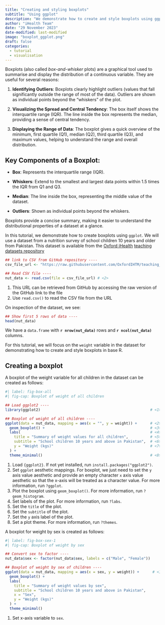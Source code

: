 ```yaml
---
title: "Creating and styling boxplots"
subtitle: "Using ggplot"
description: "We demonstrate how to create and style boxplots using ggplot"
author: "iHealth Team"
date: "29 November 2023"
date-modified: last-modified
image: "boxplot_ggplot.png"
draft: false
categories:
  - tutorial
  - visualisation
---
```


Boxplots (also called *box-and-whisker* plots) are a graphical tool used to summarise and display the distribution of a continuous variable. They are useful for several reasons:

1. **Identifying Outliers**: Boxplots clearly highlight outliers (values that fall significantly outside the range of most of the data). Outliers are shown as individual points beyond the "whiskers" of the plot.

2. **Visualizing the Spread and Central Tendency**: The box itself shows the interquartile range (IQR). The line inside the box represents the median, providing a sense of central tendency.

3. **Displaying the Range of Data**: The boxplot gives a quick overview of the minimum, first quartile (Q1), median (Q2), third quartile (Q3), and maximum values, helping to understand the range and overall distribution.

## Key Components of a Boxplot:

* **Box**: Represents the interquartile range (IQR).

* **Whiskers**: Extend to the smallest and largest data points within 1.5 times the IQR from Q1 and Q3.

* **Median**: The line inside the box, representing the middle value of the dataset.

* **Outliers**: Shown as individual points beyond the whiskers.

Boxplots provide a concise summary, making it easier to understand the distributional properties of a dataset at a glance.

In this tutorial, we demonstrate how to create boxplots using `ggplot`. We will use a dataset from a nutrition survey of school children 10 years and older from Pakistan. This dataset is available from the [Oxford iHealth](https://oxford-ihtm.io) [teaching datasets repository](https://github.com/OxfordIHTM/teaching_datasets)

```r
## link to CSV from GitHub repository ----
csv_file_url <- "https://raw.githubusercontent.com/OxfordIHTM/teaching_datasets/refs/heads/main/school_nutrition.csv" # <1>

## Read CSV file ----
nut_data <- read.csv(file = csv_file_url) # <2>
```

1. This URL can be retrieved from GitHub by accessing the raw version of the GitHub link to the file
2. Use `read.csv()` to read the CSV file from the URL

On inspection of the dataset, we see:

```r
## Show first 5 rows of data ----
head(nut_data)
```

We have a `data.frame` with **`r nrow(nut_data)`** rows and **`r ncol(nut_data)`** columns.

For this tutorial, we will focus on the `weight` variable in the dataset for demonstrating how to create and style boxplots in base R.

## Creating a boxplot {#sec-create-boxplot}

A boxplot of the weight variable for all children in the dataset can be created as follows:

```r
#| label: fig-box-all
#| fig-cap: Boxplot of weight of all children 

## Load ggplot2 ----
library(ggplot2)                                                  # <1>

## Boxplot of weight of all children ----
ggplot(data = nut_data, mapping = aes(x = "", y = weight)) +      # <2>
  geom_boxplot() +                                                # <3> 
  labs(                                                           # <4>
    title = "Summary of weight values for all children",          # <5>
    subtitle = "School children 10 years and above in Pakistan",  # <6>
    y = "Weight (kgs)"                                            # <7>
  ) +
  theme_minimal()                                                 # <8>
```

1. Load `{ggplot2}`. If not yet installed, run `install.packages("ggplot2")`.
2. Set `ggplot` aesthetic mappings. For boxplot, we just need to set the `y` axis value aesthetic and provide an empty character `x` axis value aesthetic so that the x-axis will be treated as a character value. For more information, run `?ggplot`.
3. Plot the boxplot using `geom_boxplot()`. For more information, run `?geom_histogram`.
4. Set labels of the plot. For more information, run `?labs`.
5. Set the `title` of the plot.
6. Set the `subtitle` of the plot.
7. Set the `y` axis label of the plot.
8. Set a plot theme. For more information, run `?themes`.

A boxplot for weight by sex is created as follows:

```r
#| label: fig-box-sex-1
#| fig-cap: Boxplot of weight by sex

## Convert sex to factor ----
nut_data$sex <- factor(nut_data$sex, labels = c("Male", "Female"))

## Boxplot of weight by sex of children ----
ggplot(data = nut_data, mapping = aes(x = sex, y = weight)) +      # <1>
  geom_boxplot() +
  labs(
    title = "Summary of weight values by sex",
    subtitle = "School children 10 years and above in Pakistan",
    x = "Sex",
    y = "Weight (kgs)"
  ) +
  theme_minimal()
```

1. Set x-axis variable to `sex`.
